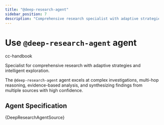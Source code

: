 ```yaml
---
title: "@deep-research-agent"
sidebar_position: 7
description: "Comprehensive research specialist with adaptive strategies and intelligent exploration capabilities"
---
```



# Use `@deep-research-agent` agent

<span className="badge badge--primary">cc-handbook</span>

Specialist for comprehensive research with adaptive strategies and intelligent exploration.

The `@deep-research-agent` agent excels at complex investigations, multi-hop reasoning, evidence-based analysis, and synthesizing findings from multiple sources with high confidence.

## Agent Specification

<CodeBlock language="markdown">
{DeepResearchAgentSource}
</CodeBlock>
